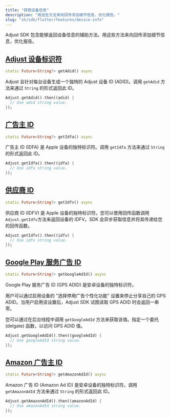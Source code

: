 ```yaml
---
title: "获取设备信息"
description: "用这些方法来向回传添加细节信息，优化报告。"
slug: "zh/sdk/flutter/features/device-info"
---
```


Adjust SDK 包含能够返回设备信息的辅助方法。用这些方法来向回传添加细节信息，优化报告。

## [Adjust 设备标识符](adjust-device-identifier)

<CodeBlock title="方法签名">

```dart
static Future<String?> getAdid() async
```

</CodeBlock>

Adjust 会针对每台设备生成一个独特的 Adjust 设备 ID \(ADID\)。调用 `getAdid` 方法来通过 `String` 的形式返回此 ID。

```dart
Adjust.getAdid().then((adid) {
  // Use adid string value.
});
```

## [广告主 ID](id-for-advertisers)

<CodeBlock title="方法签名">

```dart
static Future<String?> getIdfa() async
```

</CodeBlock>

广告主 ID \(IDFA\) 是 Apple 设备的独特标识符。调用 `getIdfa` 方法来通过 `String` 的形式返回此 ID。

```dart
Adjust.getIdfa().then((idfa) {
  // Use idfa string value.
});
```

## [供应商 ID](id-for-vendor)

<CodeBlock title="方法签名">

```dart
static Future<String?> getIdfv() async
```

</CodeBlock>

供应商 ID \(IDFV\) 是 Apple 设备的独特标识符。您可以使用回传函数调用`Adjust.getIdfv`方法来返回设备的 IDFV。SDK 会异步获取信息并将其传递给您的回传函数。

```dart
Adjust.getIdfv().then((idfv) {
  // Use idfv string value.
});
```

## [Google Play 服务广告 ID](google-play-services-advertising-id)

<CodeBlock title="方法签名">

```dart
static Future<String?> getGoogleAdId() async
```

</CodeBlock>

Google Play 服务广告 ID \(GPS ADID\) 是安卓设备的独特标识符。

用户可以通过启用设备的 "选择停用广告个性化功能" 设置来停止分享自己的 GPS ADID。当用户启用该设置后，Adjust SDK 试图读取 GPS ADID 时会返回一串零。

您可以通过在后台线程中调用 `getGoogleAdId` 方法来获取该值。指定一个委托 \(delgate\) 函数，以访问 GPS ADID 值。

```dart
Adjust.getGoogleAdId().then((googleAdId) {
  // Use googleAdId string value.
});
```

## [Amazon 广告主 ID](amazon-advertiser-id)

<CodeBlock title="方法签名">

```dart
static Future<String?> getAmazonAdId() async
```

</CodeBlock>

Amazon 广告 ID \(Amazon Ad ID\) 是安卓设备的独特标识符。调用 `getAmazonAdId` 方法来通过 `String` 的形式返回此 ID。

```dart
Adjust.getAmazonAdId().then((amazonAdId) {
  // Use amazonAdId string value.
});
```
